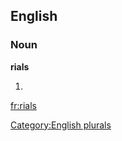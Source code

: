 ==English==

===Noun===
'''rials'''

# {{plural of|[[rial]]}}

[[Category:English plurals]]

[[fr:rials]]